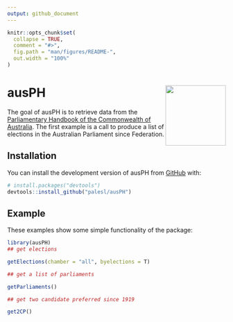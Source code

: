 ```yaml
---
output: github_document
---
```


<!-- README.md is generated from README.Rmd. Please edit that file -->

```r
knitr::opts_chunk$set(
  collapse = TRUE,
  comment = "#>",
  fig.path = "man/figures/README-",
  out.width = "100%" 
)
```

# ausPH <img src='man/figures/ausPH_hex.png' align="right" height="139" />

<!-- badges: start -->

<!-- badges: end -->

The goal of ausPH is to retrieve data from the [Parliamentary Handbook of the Commonwealth of Australia](https://handbook.aph.gov.au/). The first example is a call to produce a list of elections in the Australian Parliament since Federation. 

## Installation

You can install the development version of ausPH from [GitHub](https://github.com/) with:

``` r
# install.packages("devtools")
devtools::install_github("palesl/ausPH")
```

## Example

These examples show some simple functionality of the package:

```r
library(ausPH) 
## get elections

getElections(chamber = "all", byelections = T)

## get a list of parliaments

getParliaments()

## get two candidate preferred since 1919

get2CP()
```

